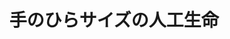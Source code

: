 ﻿---
title: "手のひらサイズの人工生命"
category: "生命理工学院"
vol: "88"
interviewee: "田川 陽一"
url: ""
tags: []
pdf: "88-2-tagawa.pdf"
career: ""
preface: "私たち哺乳類は様々な器官が複雑に絡み合ってできている。これらが合わさった組織を指先に乗るくら いまでに小型化して再現できれば、世界で最もコンパクトな生体器官のモデルになるのではないか。その ような考えから、同一細胞種から分化した代謝器官を１つのチップに収めることに成功したのがここ田川 研究室である。先生がどのようにしてこれを成功させ、その後どう研究を発展させているのか紹介しよう。"
---

